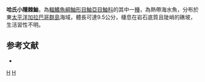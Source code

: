{{Speciesbox
| taxon = Idiastion hageyi
| binomial_authority =  [[McCosker|McCosker]], 2008 
| status = NE
| status_system = IUCN3.1
}}
'''哈氏小隱棘鮋'''，為[[輻鰭魚綱|輻鰭魚綱]][[鮋形目|鮋形目]][[鮋亞目|鮋亞目]][[鮋科|鮋科]]的其中一[[種|種]]，為熱帶海水魚，分布於東[[太平洋|太平洋]][[加拉巴哥群島|加拉巴哥群島]]海域，體長可達9.5公分，棲息在岩石底質且陡峭的礁坡，生活習性不明。

==参考文献==
*{{FishBase_species|genus=Idiastion|species=hageyi|year=2014|month=6}}

{{鮋形目小作品}}
{{Taxonbar}}
[[Category:_2008年描述的鱼类|H]]
[[Category:小隱棘鮋屬|H]]